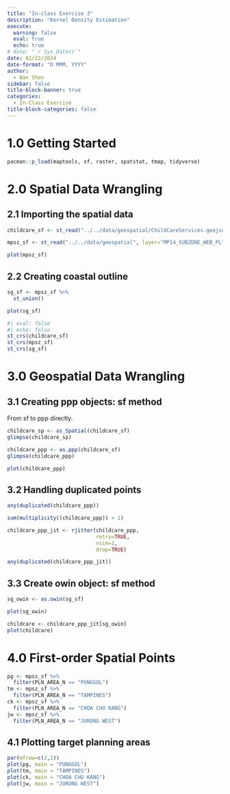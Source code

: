 ```yaml
---
title: "In-class Exercise 3"
description: "Kernel Density Estimation"
execute: 
  warning: false
  eval: true
  echo: true
# date: "`r Sys.Date()`"
date: 01/22/2024
date-format: "D MMM, YYYY" 
author: 
  - Wan Shen
sidebar: false
title-block-banner: true
categories:
  - In-Class Exercise
title-block-categories: false
---
```


# 1.0 Getting Started

```r
pacman::p_load(maptools, sf, raster, spatstat, tmap, tidyverse)
```

# 2.0 Spatial Data Wrangling

## 2.1 Importing the spatial data

```r
childcare_sf <- st_read("../../data/geospatial/ChildCareServices.geojson") %>% st_transform(crs = 3414)
```

```r
mpsz_sf <- st_read("../../data/geospatial", layer="MP14_SUBZONE_WEB_PL")
```

```r
plot(mpsz_sf)
```

## 2.2 Creating coastal outline

```r
sg_sf <- mpsz_sf %>%
  st_union()
```

```r
plot(sg_sf)
```

```r
#| eval: false
#| echo: false
st_crs(childcare_sf)
st_crs(mpsz_sf)
st_crs(sg_sf)
```

# 3.0 Geospatial Data Wrangling

## 3.1 Creating ppp objects: sf method

:::callout-note
From sf to ppp directly.
:::

```r
childcare_sp <- as_Spatial(childcare_sf)
glimpse(childcare_sp)
```

```r
childcare_ppp <- as.ppp(childcare_sf)
glimpse(childcare_ppp)
```

```r
plot(childcare_ppp)
```

## 3.2 Handling duplicated points

```r
any(duplicated(childcare_ppp))
```

```r
sum(multiplicity((childcare_ppp)) > 1)
```

```r
childcare_ppp_jit <- rjitter(childcare_ppp, 
                             retry=TRUE, 
                             nsim=1, 
                             drop=TRUE)
```

```r
any(duplicated(childcare_ppp_jit))
```

## 3.3 Create owin object: sf method

```r
sg_owin <- as.owin(sg_sf)
```

```r
plot(sg_owin)
```

```r
childcare <- childcare_ppp_jit[sg_owin]
plot(childcare)
```

# 4.0 First-order Spatial Points

```r
pg <- mpsz_sf %>%
  filter(PLN_AREA_N == "PUNGGOL")
tm <- mpsz_sf %>%
  filter(PLN_AREA_N == "TAMPINES")
ck <- mpsz_sf %>%
  filter(PLN_AREA_N == "CHOA CHU KANG")
jw <- mpsz_sf %>% 
  filter(PLN_AREA_N == "JURONG WEST")
```

## 4.1 Plotting target planning areas

```r
par(mfrow=c(2,2))
plot(pg, main = "PUNGGOL")
plot(tm, main = "TAMPINES")
plot(ck, main = "CHOA CHU KANG")
plot(jw, main = "JURONG WEST")
```